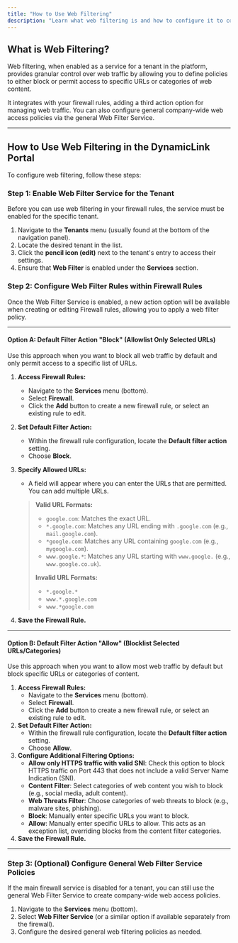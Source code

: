 ```yaml
---
title: "How to Use Web Filtering"
description: "Learn what web filtering is and how to configure it to control web traffic in the DynamicLink portal."
---
```


## What is Web Filtering?

Web filtering, when enabled as a service for a tenant in the  platform, provides granular control over web traffic by allowing you to define policies to either block or permit access to specific URLs or categories of web content.

It integrates with your firewall rules, adding a third action option for managing web traffic. You can also configure general company-wide web access policies via the general Web Filter Service.

---

## How to Use Web Filtering in the DynamicLink  Portal

To configure web filtering, follow these steps:

### Step 1: Enable Web Filter Service for the Tenant

Before you can use web filtering in your firewall rules, the service must be enabled for the specific tenant.

1. Navigate to the **Tenants** menu (usually found at the bottom of the navigation panel).
2. Locate the desired tenant in the list.
3. Click the **pencil icon (edit)** next to the tenant's entry to access their settings.
4. Ensure that **Web Filter** is enabled under the **Services** section.

### Step 2: Configure Web Filter Rules within Firewall Rules

Once the Web Filter Service is enabled, a new action option will be available when creating or editing Firewall rules, allowing you to apply a web filter policy.

---

#### Option A: Default Filter Action "Block" (Allowlist Only Selected URLs)

Use this approach when you want to block all web traffic by default and only permit access to a specific list of URLs.

1. **Access Firewall Rules:**
   - Navigate to the **Services** menu (bottom).
   - Select **Firewall**.
   - Click the **Add** button to create a new firewall rule, or select an existing rule to edit.
2. **Set Default Filter Action:**
   - Within the firewall rule configuration, locate the **Default filter action** setting.
   - Choose **Block**.
3. **Specify Allowed URLs:**
   - A field will appear where you can enter the URLs that are permitted. You can add multiple URLs.

   > **Valid URL Formats:**
   > - `google.com`: Matches the exact URL.
   > - `*.google.com`: Matches any URL ending with `.google.com` (e.g., `mail.google.com`).
   > - `*google.com`: Matches any URL containing `google.com` (e.g., `mygoogle.com`).
   > - `www.google.*`: Matches any URL starting with `www.google.` (e.g., `www.google.co.uk`).
   >
   > **Invalid URL Formats:**
   > - `*.google.*`
   > - `www.*.google.com`
   > - `www.*google.com`
4. **Save the Firewall Rule.**

---

#### Option B: Default Filter Action "Allow" (Blocklist Selected URLs/Categories)

Use this approach when you want to allow most web traffic by default but block specific URLs or categories of content.

1. **Access Firewall Rules:**
   - Navigate to the **Services** menu (bottom).
   - Select **Firewall**.
   - Click the **Add** button to create a new firewall rule, or select an existing rule to edit.
2. **Set Default Filter Action:**
   - Within the firewall rule configuration, locate the **Default filter action** setting.
   - Choose **Allow**.
3. **Configure Additional Filtering Options:**
   - **Allow only HTTPS traffic with valid SNI**: Check this option to block HTTPS traffic on Port 443 that does not include a valid Server Name Indication (SNI).
   - **Content Filter**: Select categories of web content you wish to block (e.g., social media, adult content).
   - **Web Threats Filter**: Choose categories of web threats to block (e.g., malware sites, phishing).
   - **Block**: Manually enter specific URLs you want to block.
   - **Allow**: Manually enter specific URLs to allow. This acts as an exception list, overriding blocks from the content filter categories.
4. **Save the Firewall Rule.**

---

### Step 3: (Optional) Configure General Web Filter Service Policies

If the main firewall service is disabled for a tenant, you can still use the general Web Filter Service to create company-wide web access policies.

1. Navigate to the **Services** menu (bottom).
2. Select **Web Filter Service** (or a similar option if available separately from the firewall).
3. Configure the desired general web filtering policies as needed.